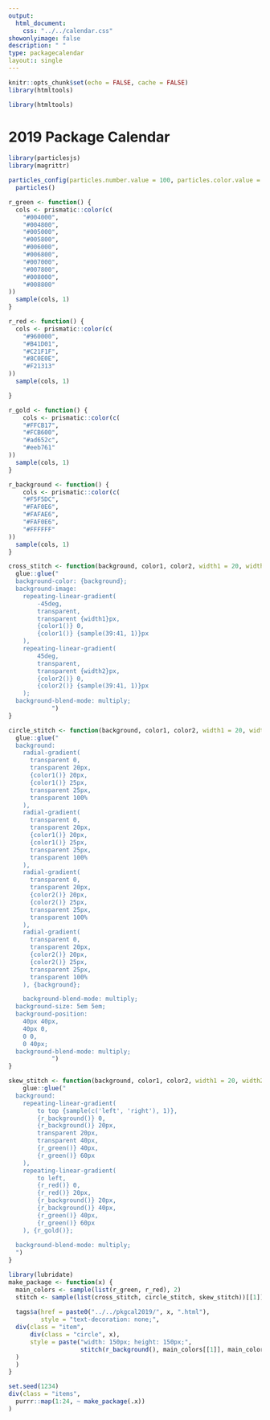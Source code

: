 ```yaml
---
output: 
  html_document:
    css: "../../calendar.css"
showonlyimage: false
description: " "
type: packagecalendar
layout:: single
---
```


```r
knitr::opts_chunk$set(echo = FALSE, cache = FALSE)
library(htmltools)
```

```r
library(htmltools)
```

# 2019 Package Calendar

```r
library(particlesjs) 
library(magrittr)

particles_config(particles.number.value = 100, particles.color.value = "#FFF", particles.opacity.random = TRUE, particles.size.value = 10, particles.line_linked.enable = FALSE, particles.move.direction = "bottom", particles.move.speed = 1, interactivity.events.onclick.enable = FALSE, interactivity.events.onhover.enable = FALSE) %>% 
  particles()
```

```r
r_green <- function() {
  cols <- prismatic::color(c(
    "#004000",
    "#004800",
    "#005000",
    "#005800",
    "#006000",
    "#006800",
    "#007000",
    "#007800",
    "#008000",
    "#008800"
))
  sample(cols, 1)
}

r_red <- function() {
  cols <- prismatic::color(c(
    "#960000",
    "#B41D01",
    "#C21F1F",
    "#8C0E0E",
    "#F21313"
))
  sample(cols, 1)

}

r_gold <- function() {
    cols <- prismatic::color(c(
    "#FFCB17",
    "#FCB600",
    "#ad652c",
    "#eeb761"
))
  sample(cols, 1)
}

r_background <- function() {
    cols <- prismatic::color(c(
    "#F5F5DC",
    "#FAF0E6",
    "#FAFAE6",
    "#FAF0E6",
    "#FFFFFF"
))
  sample(cols, 1)
}

cross_stitch <- function(background, color1, color2, width1 = 20, width2 = 20) {
  glue::glue("
  background-color: {background};
  background-image:
	repeating-linear-gradient(
		-45deg,
		transparent,
		transparent {width1}px,
		{color1()} 0,
		{color1()} {sample(39:41, 1)}px
	),
	repeating-linear-gradient(
		45deg,
		transparent,
		transparent {width2}px,
		{color2()} 0,
		{color2()} {sample(39:41, 1)}px
	);
  background-blend-mode: multiply;
            ") 
}

circle_stitch <- function(background, color1, color2, width1 = 20, width2 = 20) {
  glue::glue("
  background:
    radial-gradient(
      transparent 0,
      transparent 20px,
      {color1()} 20px,
      {color1()} 25px,
      transparent 25px,
      transparent 100%
    ),
    radial-gradient(
      transparent 0,
      transparent 20px,
      {color1()} 20px,
      {color1()} 25px,
      transparent 25px,
      transparent 100%
    ),
    radial-gradient(
      transparent 0,
      transparent 20px,
      {color2()} 20px,
      {color2()} 25px,
      transparent 25px,
      transparent 100%
    ),
    radial-gradient(
      transparent 0,
      transparent 20px,
      {color2()} 20px,
      {color2()} 25px,
      transparent 25px,
      transparent 100%
    ), {background};

    background-blend-mode: multiply;
  background-size: 5em 5em;
  background-position:
    40px 40px,
    40px 0,
    0 0,
    0 40px;
  background-blend-mode: multiply;    
            ") 
}

skew_stitch <- function(background, color1, color2, width1 = 20, width2 = 20) {
    glue::glue("
  background:
	repeating-linear-gradient(
		to top {sample(c('left', 'right'), 1)},
		{r_background()} 0,
		{r_background()} 20px,
		transparent 20px,
		transparent 40px,
		{r_green()} 40px,
		{r_green()} 60px
	),
	repeating-linear-gradient(
		to left,
		{r_red()} 0,
		{r_red()} 20px,
		{r_background()} 20px,
		{r_background()} 40px,
		{r_green()} 40px,
		{r_green()} 60px
	), {r_gold()};
  
  background-blend-mode: multiply;
  ")
}

```


```r
library(lubridate)
make_package <- function(x) {
  main_colors <- sample(list(r_green, r_red), 2)
  stitch <- sample(list(cross_stitch, circle_stitch, skew_stitch))[[1]]
  
  tags$a(href = paste0("../../pkgcal2019/", x, ".html"),
         style = "text-decoration: none;",
  div(class = "item",
      div(class = "circle", x),
      style = paste("width: 150px; height: 150px;", 
                    stitch(r_background(), main_colors[[1]], main_colors[[2]], 30, 30))
  ) 
  )
}
```

```r
set.seed(1234)
div(class = "items",
  purrr::map(1:24, ~ make_package(.x))
)
```

